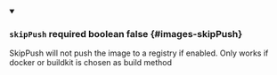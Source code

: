 
<details className="config-field" data-expandable="false" open>
<summary>

### `skipPush` <span className="config-field-required" data-required="false">required</span> <span className="config-field-type">boolean</span> <span className="config-field-default">false</span> <span className="config-field-enum"></span> {#images-skipPush}

SkipPush will not push the image to a registry if enabled. Only works if docker or buildkit is chosen
as build method

</summary>



</details>
